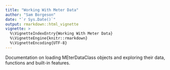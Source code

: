 ```yaml
---
title: "Working With Meter Data"
author: "Sam Borgeson"
date: "`r Sys.Date()`"
output: rmarkdown::html_vignette
vignette: >
  %\VignetteIndexEntry{Working With Meter Data}
  %\VignetteEngine{knitr::rmarkdown}
  %\VignetteEncoding{UTF-8}
---
```


Documentation on loading MEterDataClass objects and exploring their data, functions and built-in features.
